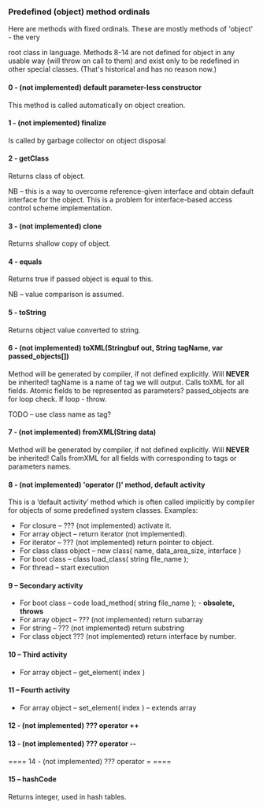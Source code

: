 === Predefined (object) method ordinals ===
Here are methods with fixed ordinals. These are mostly methods of 'object' - the very

root class in language. Methods 8-14 are not defined for object in any usable way (will throw on call to them) and exist only to be redefined in other special classes. (That's historical and has no reason now.)

==== 0 - (not implemented) default parameter-less constructor ====
This method is called automatically on object creation.

==== 1 - (not implemented) finalize ====
Is called by garbage collector on object disposal

==== 2 - getClass ====
Returns class of object. 

NB – this is a way to overcome reference-given interface and obtain default interface for the object. This is a problem for interface-based access control scheme implementation.

==== 3 - (not implemented) clone ====
Returns shallow copy of object.

==== 4 - equals ====
Returns true if passed object is equal to this.

NB – value comparison is assumed.

==== 5 - toString ====
Returns object value converted to string.

==== 6 - (not implemented) toXML(Stringbuf out, String tagName, var passed_objects[]) ====
Method will be generated by compiler, if not defined explicitly. Will '''NEVER''' be inherited! tagName is a name of tag we will output. Calls toXML for all fields. Atomic fields to be represented as parameters? passed_objects are for loop check. If loop - throw.

TODO – use class name as tag?

==== 7 - (not implemented) fromXML(String data) ====
Method will be generated by compiler, if not defined explicitly. Will '''NEVER''' be inherited! Calls fromXML for all fields with corresponding to tags or parameters names.

==== 8 - (not implemented) 'operator ()' method, default activity ====
This is a ‘default activity’ method which is often called implicitly by compiler for objects of some predefined system classes. Examples:

* For closure – ??? (not implemented) activate it.
* For array object – return iterator (not implemented).
* For iterator – ??? (not implemented) return pointer to object.
* For class class object – new class( name, data_area_size, interface )
* For boot class – class load_class( string file_name );
* For thread – start execution

==== 9 – Secondary activity ====
* For boot class – code load_method( string file_name ); - '''obsolete, throws'''
* For array object – ??? (not implemented) return subarray 
* For string – ??? (not implemented) return substring
* For class object ??? (not implemented) return interface by number.

==== 10 – Third activity  ====
* For array object – get_element( index )

==== 11 – Fourth activity  ====
* For array object – set_element( index ) – extends array

==== 12 - (not implemented) ??? operator ++ ====
==== 13 - (not implemented) ??? operator -- ====
==== 14 - (not implemented) ??? operator = ====
==== 15 – hashCode ====
Returns integer, used in hash tables.

